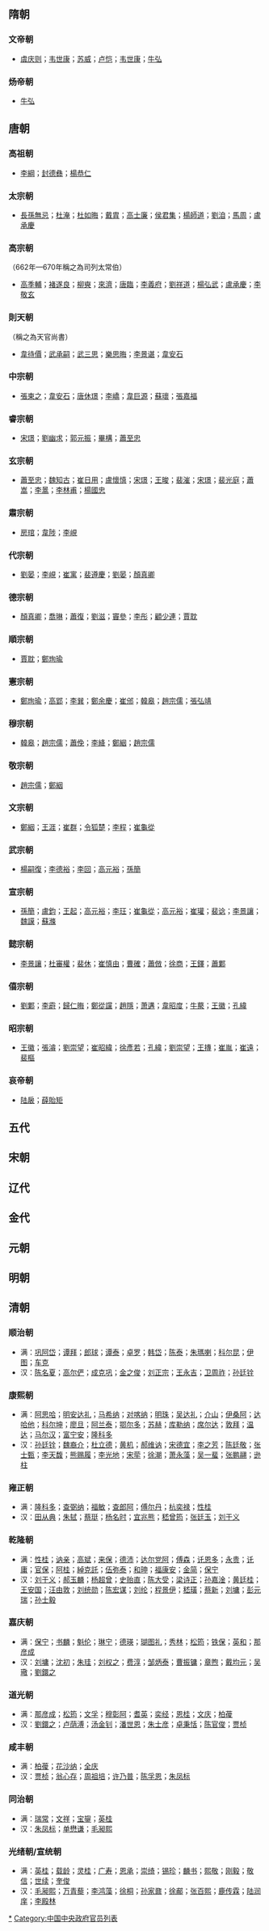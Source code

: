 ==隋朝==
===文帝朝===
*[[虞庆则|虞庆则]]；[[韦世康|韦世康]]；[[苏威|苏威]]；[[卢恺|卢恺]]；[[韦世康|韦世康]]；[[牛弘|牛弘]]
===炀帝朝===
*[[牛弘|牛弘]]
==唐朝==
===高祖朝===
*[[李綱_(唐)|李綱]]；[[封德彝|封德彝]]；[[楊恭仁|楊恭仁]]
===太宗朝===
*[[長孫無忌|長孫無忌]]；[[杜淹|杜淹]]；[[杜如晦|杜如晦]]；[[戴胄|戴胄]]；[[高士廉|高士廉]]；[[侯君集|侯君集]]；[[楊師道|楊師道]]；[[劉洎|劉洎]]；[[馬周|馬周]]；[[盧承慶|盧承慶]]
===高宗朝===
（662年—670年稱之為司列太常伯）
*[[高季輔|高季輔]]；[[褚遂良|褚遂良]]；[[柳奭|柳奭]]；[[來濟|來濟]]；[[唐臨|唐臨]]；[[李義府|李義府]]；[[劉祥道|劉祥道]]；[[楊弘武|楊弘武]]；[[盧承慶|盧承慶]]；[[李敬玄|李敬玄]]
===則天朝===
（稱之為天官尚書）
*[[韋待價|韋待價]]；[[武承嗣|武承嗣]]；[[武三思|武三思]]；[[樂思晦|樂思晦]]；[[李景谌|李景谌]]；[[韋安石|韋安石]]
===中宗朝===
*[[張柬之|張柬之]]；[[韋安石|韋安石]]；[[唐休璟|唐休璟]]；[[李嶠|李嶠]]；[[韋巨源|韋巨源]]；[[蘇瓌|蘇瓌]]；[[張嘉福|張嘉福]]
===睿宗朝===
*[[宋璟|宋璟]]；[[劉幽求|劉幽求]]；[[郭元振|郭元振]]；[[畢構|畢構]]；[[蕭至忠|蕭至忠]]
===玄宗朝===
*[[蕭至忠|蕭至忠]]；[[魏知古|魏知古]]；[[崔日用|崔日用]]；[[盧懷慎|盧懷慎]]；[[宋璟|宋璟]]；[[王晙|王晙]]；[[裴漼|裴漼]]；[[宋璟|宋璟]]；[[裴光庭|裴光庭]]；[[蕭嵩|蕭嵩]]；[[李暠|李暠]]；[[李林甫|李林甫]]；[[楊國忠|楊國忠]]
===肅宗朝===
*[[房琯|房琯]]；[[韋陟|韋陟]]；[[李峴|李峴]]
===代宗朝===
*[[劉晏|劉晏]]；[[李峴|李峴]]；[[崔寓|崔寓]]；[[裴遵慶|裴遵慶]]；[[劉晏|劉晏]]；[[顏真卿|顏真卿]]
===德宗朝===
*[[顏真卿|顏真卿]]；[[喬琳|喬琳]]；[[蕭復|蕭復]]；[[劉滋|劉滋]]；[[竇參|竇參]]；[[李彤|李彤]]；[[顧少連|顧少連]]；[[賈耽|賈耽]]
===順宗朝===
*[[賈耽|賈耽]]；[[鄭珣瑜|鄭珣瑜]]
===憲宗朝===
*[[鄭珣瑜|鄭珣瑜]]；[[高郢|高郢]]；[[李巽|李巽]]；[[鄭余慶|鄭余慶]]；[[崔邠|崔邠]]；[[韓皋|韓皋]]；[[趙宗儒|趙宗儒]]；[[張弘靖|張弘靖]]
===穆宗朝===
*[[韓皋|韓皋]]；[[趙宗儒|趙宗儒]]；[[蕭俛|蕭俛]]；[[李絳|李絳]]；[[鄭絪|鄭絪]]；[[趙宗儒|趙宗儒]]
===敬宗朝===
*[[趙宗儒|趙宗儒]]；[[鄭絪|鄭絪]]
===文宗朝===
*[[鄭絪|鄭絪]]；[[王涯|王涯]]；[[崔群|崔群]]；[[令狐楚|令狐楚]]；[[李程|李程]]；[[崔龜從|崔龜從]]
===武宗朝===
*[[楊嗣復|楊嗣復]]；[[李德裕|李德裕]]；[[李回|李回]]；[[高元裕|高元裕]]；[[孫簡|孫簡]]
===宣宗朝===
*[[孫簡|孫簡]]；[[盧鈞|盧鈞]]；[[王起_(唐朝)|王起]]；[[高元裕|高元裕]]；[[李玨|李玨]]；[[崔龜從|崔龜從]]；[[高元裕|高元裕]]；[[崔瓘|崔瓘]]；[[裴谂|裴谂]]；[[李景讓|李景讓]]；[[魏謨|魏謨]]；[[蘇滌|蘇滌]]
===懿宗朝===
*[[李景讓|李景讓]]；[[杜審權|杜審權]]；[[裴休|裴休]]；[[崔慎由|崔慎由]]；[[曹確|曹確]]；[[蕭倣|蕭倣]]；[[徐商|徐商]]；[[王铎_(唐朝)|王鐸]]；[[蕭鄴|蕭鄴]]
===僖宗朝===
*[[劉鄴|劉鄴]]；[[李霨|李霨]]；[[歸仁晦|歸仁晦]]；[[鄭從讜|鄭從讜]]；[[趙隱|趙隱]]；[[萧遘|萧遘]]；[[韋昭度|韋昭度]]；[[牛藂|牛藂]]；[[王徽_(京兆)|王徽]]；[[孔緯|孔緯]]

===昭宗朝===
*[[王徽_(京兆)|王徽]]；[[張濬|張濬]]；[[劉崇望|劉崇望]]；[[崔昭緯|崔昭緯]]；[[徐彥若|徐彥若]]；[[孔緯|孔緯]]；[[劉崇望|劉崇望]]；[[王摶|王摶]]；[[崔胤|崔胤]]；[[崔遠|崔遠]]；[[裴樞|裴樞]]

===哀帝朝===
*[[陆扆|陆扆]]；[[薛貽矩|薛貽矩]]

==五代==
==宋朝==
==辽代==
==金代==
==元朝==
==明朝==
{{main|明朝吏部尚书}}

==清朝==
{{main|清朝吏部尚书列表}}
=== 顺治朝 === 
*满：[[巩阿岱|巩阿岱]]；[[谭拜|谭拜]]；[[郎球|郎球]]；[[谭泰|谭泰]]；[[卓罗|卓罗]]；[[韩岱|韩岱]]；[[陈泰|陈泰]]；[[朱瑪喇|朱瑪喇]]；[[科尔昆|科尔昆]]；[[伊图|伊图]]；[[车克|车克]] 
*汉：[[陈名夏|陈名夏]]；[[高尔俨|高尔俨]]；[[成克巩|成克巩]]；[[金之俊|金之俊]]；[[刘正宗|刘正宗]]；[[王永吉|王永吉]]；[[卫周祚|卫周祚]]；[[孙廷铨|孙廷铨]] 

=== 康熙朝 === 
*满：[[阿思哈|阿思哈]]；[[明安达礼|明安达礼]]；[[马希纳|马希纳]]；[[对喀纳|对喀纳]]；[[明珠|明珠]]；[[吴达礼|吴达礼]]；[[介山|介山]]；[[伊桑阿|伊桑阿]]；[[达哈他|达哈他]]；[[科尔坤|科尔坤]]；[[廖旦|廖旦]]；[[阿兰泰|阿兰泰]]；[[鄂尔多|鄂尔多]]；[[苏赫|苏赫]]；[[库勒纳|库勒纳]]；[[席尔达|席尔达]]；[[敦拜|敦拜]]；[[温达|温达]]；[[马尔汉|马尔汉]]；[[富宁安|富宁安]]；[[隆科多|隆科多]]
*汉：[[孙廷铨|孙廷铨]]；[[魏裔介|魏裔介]]；[[杜立德|杜立德]]；[[黄机|黄机]]；[[郝维讷|郝维讷]]；[[宋德宜|宋德宜]]；[[李之芳|李之芳]]；[[陈廷敬|陈廷敬]]；[[张士甄|张士甄]]；[[李天馥|李天馥]]；[[熊赐履|熊赐履]]；[[李光地|李光地]]；[[宋荦|宋荦]]；[[徐潮|徐潮]]；[[萧永藻|萧永藻]]；[[吴一蜚|吴一蜚]]；[[张鹏翮|张鹏翮]]；[[逊柱|逊柱]]

=== 雍正朝 === 
*满：[[隆科多|隆科多]]；[[查弼纳|查弼纳]]；[[福敏|福敏]]；[[查郎阿|查郎阿]]；[[傅尔丹|傅尔丹]]；[[杭奕禄|杭奕禄]]；[[性桂|性桂]]
*汉：[[田从典|田从典]]；[[朱轼|朱轼]]；[[蔡珽|蔡珽]]；[[杨名时|杨名时]]；[[宜兆熊|宜兆熊]]；[[嵇曾筠|嵇曾筠]]；[[张廷玉|张廷玉]]；[[刘于义|刘于义]]

=== 乾隆朝 === 
*满：[[性桂|性桂]]；[[讷亲|讷亲]]；[[高斌|高斌]]；[[来保|来保]]；[[德沛|德沛]]；[[达尔党阿|达尔党阿]]；[[傅森|傅森]]；[[讬恩多|讬恩多]]；[[永贵|永贵]]；[[讬庸|讬庸]]；[[官保|官保]]；[[阿桂|阿桂]]；[[绰克托_(费莫氏)|綽克託]]；[[伍弥泰|伍弥泰]]；[[和珅|和珅]]；[[福康安|福康安]]；[[金简|金简]]；[[保宁|保宁]]
*汉：[[刘于义|刘于义]]；[[郝玉麟|郝玉麟]]；[[杨超曾|杨超曾]]；[[史贻直|史贻直]]；[[陈大受|陈大受]]；[[梁诗正|梁诗正]]；[[孙嘉淦|孙嘉淦]]；[[黄廷桂|黄廷桂]]；[[王安國_(雍正進士)|王安国]]；[[汪由敦|汪由敦]]；[[刘统勋|刘统勋]]；[[陈宏谋|陈宏谋]]；[[刘纶|刘纶]]；[[程景伊|程景伊]]；[[嵇璜|嵇璜]]；[[蔡新|蔡新]]；[[刘墉|刘墉]]；[[彭元瑞|彭元瑞]]；[[孙士毅|孙士毅]]

=== 嘉庆朝 === 
*满：[[保宁|保宁]]；[[书麟|书麟]]；[[魁伦|魁伦]]；[[琳宁|琳宁]]；[[德瑛|德瑛]]；[[瑚图礼|瑚图礼]]；[[秀林|秀林]]；[[松筠|松筠]]；[[铁保|铁保]]；[[英和|英和]]；[[那彦成|那彦成]]
*汉：[[刘墉|刘墉]]；[[沈初|沈初]]；[[朱珪_(清朝)|朱珪]]；[[刘权之|刘权之]]；[[费淳|费淳]]；[[邹炳泰|邹炳泰]]；[[曹振镛|曹振镛]]；[[章煦|章煦]]；[[戴均元|戴均元]]；[[吴璥|吴璥]]；[[劉鐶之|劉鐶之]]

=== 道光朝 === 
*满：[[那彦成|那彦成]]；[[松筠|松筠]]；[[文孚|文孚]]；[[穆彰阿|穆彰阿]]；[[耆英|耆英]]；[[奕经|奕经]]；[[恩桂|恩桂]]；[[文庆|文庆]]；[[柏葰|柏葰]]
*汉：[[劉鐶之|劉鐶之]]；[[卢荫溥|卢荫溥]]；[[汤金钊|汤金钊]]；[[潘世恩|潘世恩]]；[[朱士彦|朱士彦]]；[[卓秉恬|卓秉恬]]；[[陈官俊|陈官俊]]；[[贾桢|贾桢]]

=== 咸丰朝 === 
*满：[[柏葰|柏葰]]；[[花沙纳|花沙纳]]；[[全庆|全庆]]
*汉：[[贾桢|贾桢]]；[[翁心存|翁心存]]；[[周祖培|周祖培]]；[[许乃普|许乃普]]；[[陈孚恩|陈孚恩]]；[[朱凤标|朱凤标]]

=== 同治朝 === 
*满：[[瑞常|瑞常]]；[[文祥|文祥]]；[[宝鋆|宝鋆]]；[[英桂|英桂]]
*汉：[[朱凤标|朱凤标]]；[[单懋谦|单懋谦]]；[[毛昶熙|毛昶熙]]

=== 光绪朝/宣统朝 === 
*满：[[英桂|英桂]]；[[载龄|载龄]]；[[灵桂|灵桂]]；[[广寿|广寿]]；[[恩承|恩承]]；[[崇绮|崇绮]]；[[锡珍|锡珍]]；[[麟书|麟书]]；[[熙敬|熙敬]]；[[刚毅|刚毅]]；[[敬信|敬信]]；[[世续|世续]]；[[奎俊|奎俊]]
*汉：[[毛昶熙|毛昶熙]]；[[万青藜|万青藜]]；[[李鸿藻|李鸿藻]]；[[徐桐|徐桐]]；[[孙家鼐|孙家鼐]]；[[徐郙|徐郙]]；[[张百熙|张百熙]]；[[鹿传霖|鹿传霖]]；[[陆润庠|陆润庠]]；[[李殿林|李殿林]]

[[Category:吏部尚書|*]]
[[Category:中国中央政府官员列表|Category:中国中央政府官员列表]]